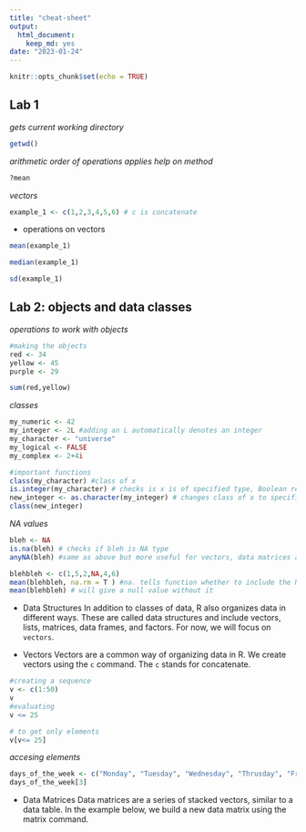 ```yaml
---
title: "cheat-sheet"
output: 
  html_document: 
    keep_md: yes
date: "2023-01-24"
---
```


```r
knitr::opts_chunk$set(echo = TRUE)
```

## Lab 1

*gets current working directory*
```r
getwd()
```
*arithmetic order of operations applies*
*help on method*
```r
?mean
```

*vectors*
```r
example_1 <- c(1,2,3,4,5,6) # c is concatenate
```
- operations on vectors
```r
mean(example_1)
```
```r
median(example_1)
```
```r
sd(example_1)
```


## Lab 2: objects and data classes
*operations to work with objects*
```r
#making the objects
red <- 34
yellow <- 45
purple <- 29
```
```r
sum(red,yellow)
```

*classes*
```r
my_numeric <- 42 
my_integer <- 2L #adding an L automatically denotes an integer
my_character <- "universe"
my_logical <- FALSE
my_complex <- 2+4i
```

```r
#important functions
class(my_character) #class of x
is.integer(my_character) # checks is x is of specified type, Boolean return
new_integer <- as.character(my_integer) # changes class of x to specified class
class(new_integer)
```
*NA values*
```r
bleh <- NA
is.na(bleh) # checks if bleh is NA type
anyNA(bleh) #same as above but more useful for vectors, data matrices and data frame
```
```r
blehbleh <- c(1,5,2,NA,4,6)
mean(blehbleh, na.rm = T ) #na. tells function whether to include the NA value or not
mean(blehbleh) # will give a null value without it
```
- Data Structures
In addition to classes of data, R also organizes data in different ways. These are called data structures and include vectors, lists, matrices, data frames, and factors. For now, we will focus on `vectors`.  

- Vectors
Vectors are a common way of organizing data in R.  We create vectors using the `c` command. The `c` stands for concatenate. 

```r
#creating a sequence
v <- c(1:50)
v
#evaluating
v <= 25
```
```r
# to get only elements
v[v<= 25]
```
*accesing elements*
```r
days_of_the_week <- c("Monday", "Tuesday", "Wednesday", "Thrusday", "Friday", "Saturday", "Sunday")
days_of_the_week[3]
```

- Data Matrices
Data matrices are a series of stacked vectors, similar to a data table. In the example below, we build a new data matrix using the matrix command.



